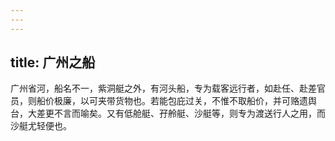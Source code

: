 ```yaml
---
---
---
```

title: 广州之船
---



广州省河，船名不一，紫洞艇之外，有河头船，专为载客远行者，如赴任、赴差官员，则船价极廉，以可夹带货物也。若能包庇过关，不惟不取船价，并可赂遗舆台，大差更不言而喻矣。又有低舱艇、孖舲艇、沙艇等，则专为渡送行人之用，而沙艇尤轻便也。